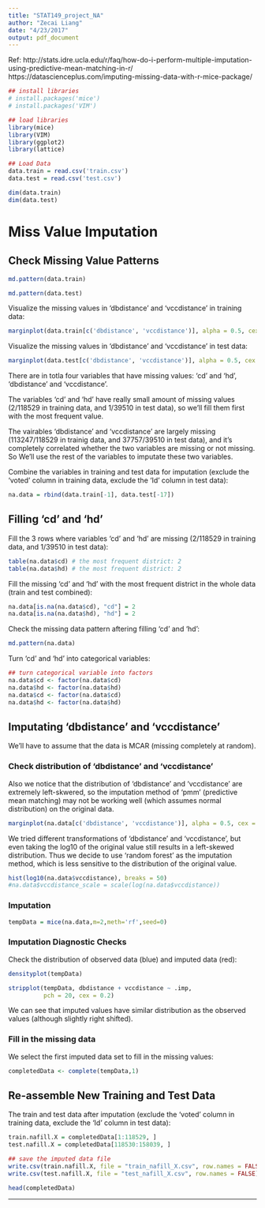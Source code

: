 ```yaml
---
title: "STAT149_project_NA"
author: "Zecai Liang"
date: "4/23/2017"
output: pdf_document
---
```


Ref:
http://stats.idre.ucla.edu/r/faq/how-do-i-perform-multiple-imputation-using-predictive-mean-matching-in-r/
https://datascienceplus.com/imputing-missing-data-with-r-mice-package/


```r
## install libraries
# install.packages('mice')
# install.packages('VIM')
```

```r
## load libraries
library(mice)
library(VIM)
library(ggplot2)
library(lattice)
```

```r
## Load Data
data.train = read.csv('train.csv')
data.test = read.csv('test.csv')
```

```r
dim(data.train)
dim(data.test)
```

# Miss Value Imputation

## Check Missing Value Patterns

```r
md.pattern(data.train)
```


```r
md.pattern(data.test)
```


Visualize the missing values in 'dbdistance' and 'vccdistance' in training data:
```r
marginplot(data.train[c('dbdistance', 'vccdistance')], alpha = 0.5, cex = 1)
```

Visualize the missing values in 'dbdistance' and 'vccdistance' in test data:
```r
marginplot(data.test[c('dbdistance', 'vccdistance')], alpha = 0.5, cex = 1)
```

There are in totla four variables that have missing values: 'cd' and 'hd', 'dbdistance' and 'vccdistance'.

The variables 'cd' and 'hd' have really small amount of missing values (2/118529 in training data, and 1/39510 in test data), so we'll fill them first with the most frequent value.

The vairables 'dbdistance' and 'vccdistance' are largely missing (113247/118529 in trainig data, and 37757/39510 in test data), and it's completely correlated whether the two variables are missing or not missing. So We'll use the rest of the variables to imputate these two variables.



Combine the variables in training and test data for imputation (exclude the 'voted' column in training data, exclude the 'Id' column in test data):

```r
na.data = rbind(data.train[-1], data.test[-17])
```



## Filling 'cd' and 'hd'

Fill the 3 rows where variables 'cd' and 'hd' are missing (2/118529 in training data, and 1/39510 in test data):

```r
table(na.data$cd) # the most frequent district: 2
table(na.data$hd) # the most frequent district: 2
```

Fill the missing 'cd' and 'hd' with the most frequent district in the whole data (train and test combined):

```r
na.data[is.na(na.data$cd), "cd"] = 2
na.data[is.na(na.data$hd), "hd"] = 2
```


Check the missing data pattern aftering filling 'cd' and 'hd':

```r
md.pattern(na.data)
```

Turn 'cd' and 'hd' into categorical variables:
```r
## turn categorical variable into factors
na.data$cd <- factor(na.data$cd)
na.data$hd <- factor(na.data$hd)
na.data$cd <- factor(na.data$cd)
na.data$hd <- factor(na.data$hd)
```



## Imputating 'dbdistance' and 'vccdistance'

We'll have to assume that the data is MCAR (missing completely at random).

### Check distribution of 'dbdistance' and 'vccdistance'

Also we notice that the distribution of 'dbdistance' and 'vccdistance' are extremely left-skwered, so the imputation method of 'pmm' (predictive mean matching) may not be working well (which assumes normal distribution) on the original data.

```r
marginplot(na.data[c('dbdistance', 'vccdistance')], alpha = 0.5, cex = 1)
```

We tried different transformations of 'dbdistance' and 'vccdistance', but even taking the log10 of the original value still results in a left-skewed distribution. Thus we decide to use 'random forest' as the imputation method, which is less sensitive to the distribution of the original value.

```r
hist(log10(na.data$vccdistance), breaks = 50)
#na.data$vccdistance_scale = scale(log(na.data$vccdistance))
```


### Imputation

```r
tempData = mice(na.data,m=2,meth='rf',seed=0)
```


### Imputation Diagnostic Checks

Check the distribution of observed data (blue) and imputed data (red):

```r
densityplot(tempData)
```

```r
stripplot(tempData, dbdistance + vccdistance ~ .imp,
          pch = 20, cex = 0.2)
```

We can see that imputed values have similar distribution as the observed values (although slightly right shifted).


### Fill in the missing data

We select the first imputed data set to fill in the missing values:

```r
completedData <- complete(tempData,1)
```

## Re-assemble New Training and Test Data

The train and test data after imputation (exclude the 'voted' column in training data, exclude the 'Id' column in test data):

```r
train.nafill.X = completedData[1:118529, ]
test.nafill.X = completedData[118530:158039, ]
```

```r
## save the imputed data file
write.csv(train.nafill.X, file = "train_nafill_X.csv", row.names = FALSE)
write.csv(test.nafill.X, file = "test_nafill_X.csv", row.names = FALSE)
```

```r
head(completedData)
```

---
